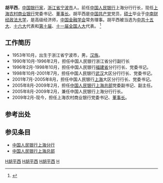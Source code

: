 '''胡平西'''，[[中华人民共和国|中国]][[银行家|银行家]]，[[浙江省|浙江省]][[宁波市|宁波市]]人。前任[[中国人民银行|中国人民银行]]上海分行行长，现任[[上海农村商业银行|上海农村商业银行]]党委书记、[[董事长|董事长]]。胡平西是[[中国共产党|中国共产党]]党员，[[硕士|硕士]]毕业于[[中南财经政法大学|中南财经政法大学]]，是高级经济师，[[中国金融学会|中国金融学会]]常务理事。胡平西被当选为[[中国共产党第十五次全国代表大会|中共十五大]]、[[中国共产党第十六次全国代表大会|十六大]]代表和[[第十届全国人民代表大会|第十届]]、[[第十一届全国人民代表大会|十一届]][[全国人大|全国人大]]代表。
<ref>{{cite web | language = zh | publisher = 中国人民银行 | title = 胡平西 简历 | url = http://www.pbc.gov.cn/lianghuizhuanti2009/daibiaoweiyuanfengcai/hupingxi.asp | author =  | date =  | accessdate = 2010年2月15日 }}</ref>
==工作简历==
* 1953年10月，出生于浙江省宁波市，男，[[汉族|汉族]]。
* 1990年10月-1996年2月，担任中国人民银行浙江省分行副行长
* 1996年2月-1998年10月，担任中国人民银行[[福建省|福建省]]分行行长、党委书记。
* 1998年10月-2001年7月，担任中国人民银行[[武汉|武汉]]大区分行行长、党委书记。
* 2001年7月-2005年8月，担任中国人民银行[[上海|上海]]大区分行行长、党委书记。
* 2005年8月-2009年2月，担任[[中国人民银行上海总部|中国人民银行上海总部]]党委副书记、副主任。
* 2005年8月-2009年2月，兼任中国人民银行上海分行行长。
* 2009年2月-现今，担任上海农村商业银行党委书记、[[董事长|董事长]]。

==参考出处==
{{reflist}}
==参见条目==
* [[中国人民银行上海分行|中国人民银行上海分行]]
* [[中国人民银行上海总部|中国人民银行上海总部]]

[[Category:_1953年出生|H胡平西]]
[[Category:中华人民共和国银行家|H胡平西]]
[[Category:_宁波人|H胡平西]]
[[Category:寧波裔上海人|H]]